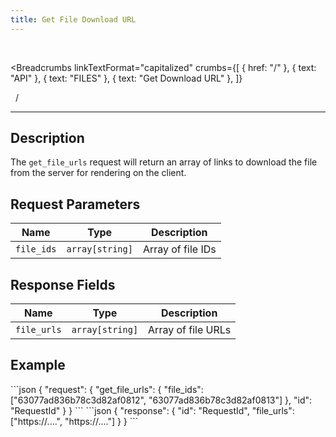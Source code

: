 ```yaml
---
title: Get File Download URL
---
```


<br />



<Breadcrumbs
  linkTextFormat="capitalized"
  crumbs={[
    { href: "/" },
    { text: "API" },
    { text: "FILES" },
    { text: "Get Download URL" },
  ]}
>
  <Icon slot="index" name="seti:powershell" />
  <span slot="separator">&nbsp;&nbsp;/&nbsp;</span>
</Breadcrumbs>

---


## Description

> <Badge text="wss" variant="tip" size="large" />
> <Badge text="get_file_urls" size="large" />

The `get_file_urls` request will return an array of links to download the file from the server for rendering on the client.

## Request Parameters

| Name       | Type            | Description       |
| ---------- | --------------- | ----------------- |
| `file_ids` | `array[string]` | Array of file IDs |

## Response Fields

| Name        | Type            | Description        |
| ----------- | --------------- | ------------------ |
| `file_urls` | `array[string]` | Array of file URLs |

## Example

<Tabs>
  <TabItem label="Request">
```json
{
  "request": {
    "get_file_urls": {
      "file_ids": ["63077ad836b78c3d82af0812", "63077ad836b78c3d82af0813"]
    },
    "id": "RequestId"
  }
}
```
  </TabItem>  
</Tabs>

<Tabs>
  <TabItem label="Response">
```json
{
  "response": {
    "id": "RequestId",
    "file_urls": ["https://....", "https://...."]
  }
}
```
  </TabItem>  
</Tabs>

<script
  src="https://giscus.app/client.js"
  data-repo="SAMA-Communications/sama-server"
  data-repo-id="R_kgDOIBiYjA"
  data-category-id="DIC_kwDOIBiYjM4CuYYL"
  data-mapping="pathname"
  data-strict="0"
  data-reactions-enabled="1"
  data-emit-metadata="0"
  data-input-position="top"
  data-theme="transparent_dark"
  data-lang="en"
  data-loading="lazy"
  crossorigin="anonymous"
  async
></script>
